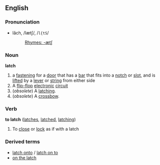 ==English==
===Pronunciation=== 
*lăch, /lætʃ/, /<tt>l{tS</tt>/
*:[[Rhymes:English:-ætʃ|Rhymes: -ætʃ]]

===Noun===
'''latch'''
#a [[fastening]] for a [[door]] that has a [[bar]] that fits into a [[notch]] or [[slot]], and is [[lifted]] by a [[lever]] or [[string]] from either side
#A [[flip-flop]] [[electronic]] [[circuit]]
#(''obsolete'') A [[latching]].
#(''obsolete'') A [[crossbow]].

===Verb===
'''to latch''' ([[latches]], [[latched]], [[latching]])

#To [[close]] or [[lock]] as if with a latch

===Derived terms===
*[[latch onto]] / [[latch on to]]
*[[on the latch]]